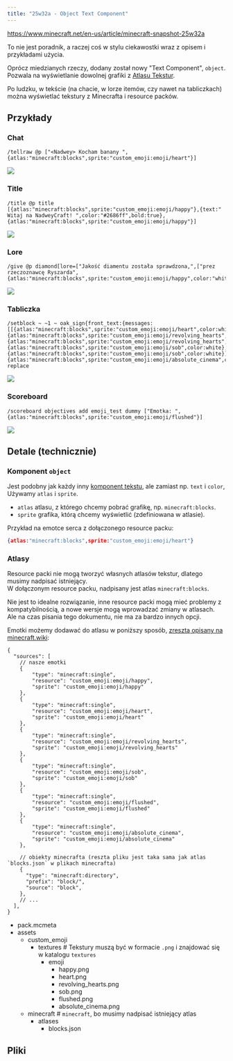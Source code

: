 ```yaml
---
title: "25w32a - Object Text Component"
---
```



https://www.minecraft.net/en-us/article/minecraft-snapshot-25w32a

<Aside title="To nie jest poradnik" variant="warning">
  To nie jest poradnik, a raczej coś w stylu ciekawostki wraz z opisem i przykładami użycia.
</Aside>

Oprócz miedzianych rzeczy, dodany został nowy "Text Component", `object`.  
Pozwala na wyświetlanie dowolnej grafiki z [Atlasu Tekstur](https://minecraft.wiki/w/Texture_atlas).

Po ludzku, w tekście (na chacie, w lorze itemów, czy nawet na tabliczkach) można wyświetlać tekstury z Minecrafta i resource packów.

## Przykłady

### Chat

```mcfunction wrap
/tellraw @p ["<Nadwey> Kocham banany ",{atlas:"minecraft:blocks",sprite:"custom_emoji:emoji/heart"}]
```

![](src/assets/docs/snapshots/25w32a/chat.png)

### Title

```mcfunction wrap
/title @p title [{atlas:"minecraft:blocks",sprite:"custom_emoji:emoji/happy"},{text:" Witaj na NadweyCraft! ",color:"#2686ff",bold:true},{atlas:"minecraft:blocks",sprite:"custom_emoji:emoji/happy"}]
```

![](src/assets/docs/snapshots/25w32a/title.png)

### Lore

```mcfunction wrap
/give @p diamond[lore=["Jakość diamentu została sprawdzona,",["prez rzeczoznawcę Ryszarda",{atlas:"minecraft:blocks",sprite:"custom_emoji:emoji/happy",color:"white",italic:false}]]]
```

![](src/assets/docs/snapshots/25w32a/lore.png)

### Tabliczka

```mcfunction wrap
/setblock ~ ~1 ~ oak_sign{front_text:{messages:[[{atlas:"minecraft:blocks",sprite:"custom_emoji:emoji/heart",color:white},{atlas:"minecraft:blocks",sprite:"custom_emoji:emoji/revolving_hearts",color:white},{atlas:"minecraft:blocks",sprite:"custom_emoji:emoji/revolving_hearts",color:white},"SHGBBHS",{atlas:"minecraft:blocks",sprite:"custom_emoji:emoji/sob",color:white},{atlas:"minecraft:blocks",sprite:"custom_emoji:emoji/sob",color:white}],"",{atlas:"minecraft:blocks",sprite:"custom_emoji:emoji/absolute_cinema",color:white},""]}} replace
```

![](src/assets/docs/snapshots/25w32a/sign.png)

### Scoreboard

```mcfunction wrap
/scoreboard objectives add emoji_test dummy ["Emotka: ",{atlas:"minecraft:blocks",sprite:"custom_emoji:emoji/flushed"}]
```

![](src/assets/docs/snapshots/25w32a/scoreboard.png)

## Detale (technicznie)

### Komponent `object`

Jest podobny jak każdy inny [komponent tekstu](https://minecraft.wiki/w/Text_component_format), ale zamiast np. `text` i `color`,  
Używamy `atlas` i `sprite`.

- `atlas` atlasu, z którego chcemy pobrać grafikę, np. `minecraft:blocks`.
- `sprite` grafika, którą chcemy wyświetlić (zdefiniowana w atlasie).

Przykład na emotce serca z dołączonego resource packu:

```json
{atlas:"minecraft:blocks",sprite:"custom_emoji:emoji/heart"}
```

### Atlasy

Resource packi nie mogą tworzyć własnych atlasów tekstur, dlatego musimy nadpisać istniejący.  
W dołączonym resource packu, nadpisany jest atlas `minecraft:blocks`.

Nie jest to idealne rozwiązanie, inne resource packi mogą mieć problemy z kompatybilnością, a nowe wersje mogą wprowadzać zmiany w atlasach.  
Ale na czas pisania tego dokumentu, nie ma za bardzo innych opcji.

Emotki możemy dodawać do atlasu w poniższy sposób, [zresztą opisany na minecraft.wiki](https://minecraft.wiki/w/Atlas):

```jsonc title="/assets/minecraft/atlases/blocks.json"
{
  "sources": [
    // nasze emotki
    {
        "type": "minecraft:single",
        "resource": "custom_emoji:emoji/happy",
        "sprite": "custom_emoji:emoji/happy"
    },
    {
        "type": "minecraft:single",
        "resource": "custom_emoji:emoji/heart",
        "sprite": "custom_emoji:emoji/heart"
    },
    {
        "type": "minecraft:single",
        "resource": "custom_emoji:emoji/revolving_hearts",
        "sprite": "custom_emoji:emoji/revolving_hearts"
    },
    {
        "type": "minecraft:single",
        "resource": "custom_emoji:emoji/sob",
        "sprite": "custom_emoji:emoji/sob"
    },
    {
        "type": "minecraft:single",
        "resource": "custom_emoji:emoji/flushed",
        "sprite": "custom_emoji:emoji/flushed"
    },
    {
        "type": "minecraft:single",
        "resource": "custom_emoji:emoji/absolute_cinema",
        "sprite": "custom_emoji:emoji/absolute_cinema"
    },

    // obiekty minecrafta (reszta pliku jest taka sama jak atlas `blocks.json` w plikach minecrafta)
    {
      "type": "minecraft:directory",
      "prefix": "block/",
      "source": "block",
    },
    // ...
  ],
}
```

<FileTree>

- pack.mcmeta
- assets
  - custom_emoji
    - textures # Tekstury muszą być w formacie `.png` i znajdować się w katalogu `textures`
      - emoji
        - happy.png
        - heart.png
        - revolving_hearts.png
        - sob.png
        - flushed.png
        - absolute_cinema.png
  - minecraft # `minecraft`, bo musimy nadpisać istniejący atlas
    - atlases
      - blocks.json

</FileTree>

## Pliki

<FileDownload
  filename="custom_emoji.zip"
  url="/assets/docs/snapshots/25w32a/custom_emoji.zip"
/>
